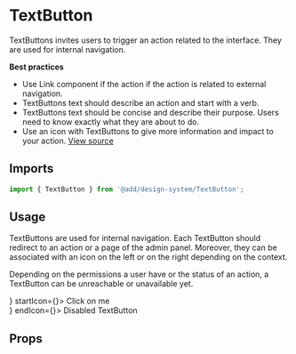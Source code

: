 <!--- TextButton.stories.mdx --->


<Meta title="Design System/Components/TextButton" component={TextButton} />

# TextButton

TextButtons invites users to trigger an action related to the interface. They are used for internal navigation.

**Best practices**

- Use Link component if the action if the action is related to external navigation.
- TextButtons text should describe an action and start with a verb.
- TextButtons text should be concise and describe their purpose. Users need to know exactly what they are about to do.
- Use an icon with TextButtons to give more information and impact to your action.
  [View source](https://github.com/strapi/design-system/tree/develop/packages/strapi-design-system/src/TextButton)

## Imports

```js
import { TextButton } from '@add/design-system/TextButton';
```

## Usage

TextButtons are used for internal navigation. Each TextButton should redirect to an action or a page of the admin panel. Moreover, they can be associated with an icon on the left or on the right depending on the context.

Depending on the permissions a user have or the status of an action, a TextButton can be unreachable or unavailable yet.

<Canvas>
  <Story name="base">
    <div>
      <TextButton endIcon={<ArrowRight />} startIcon={<ArrowLeft />}>
        Click on me
      </TextButton>
    </div>
    <div>
      <TextButton disabled startIcon={<ArrowLeft />} endIcon={<ArrowRight />}>
        Disabled TextButton
      </TextButton>
    </div>
  </Story>
</Canvas>

## Props

<ArgsTable of={TextButton} />
